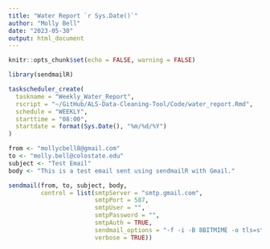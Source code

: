 ```yaml
---
title: "Water Report `r Sys.Date()`"
author: "Molly Bell"
date: "2023-05-30"
output: html_document
---
```


```r
knitr::opts_chunk$set(echo = FALSE, warning = FALSE)
```





```r
library(sendmailR)
```


```r
taskscheduler_create(
  taskname = "Weekly_Water_Report",
  rscript = "~/GitHub/ALS-Data-Cleaning-Tool/Code/water_report.Rmd",
  schedule = "WEEKLY",
  starttime = "08:00",
  startdate = format(Sys.Date(), "%m/%d/%Y")
)
```




```r
from <- "mollycbell8@gmail.com"
to <- "molly.bell@colostate.edu"
subject <- "Test Email"
body <- "This is a test email sent using sendmailR with Gmail."

sendmail(from, to, subject, body,
         control = list(smtpServer = "smtp.gmail.com",
                        smtpPort = 587,
                        smtpUser = "",
                        smtpPassword = "",
                        smtpAuth = TRUE,
                        sendmail_options = "-f -i -B 8BITMIME -o tls=starttls",
                        verbose = TRUE))

```

